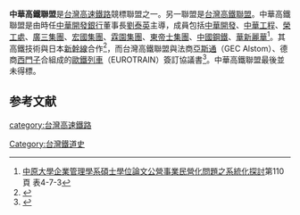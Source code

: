 '''中華高鐵聯盟'''是[[台灣高速鐵路|台灣高速鐵路]]競標聯盟之一。另一聯盟是[[台灣高速鐵路股份有限公司|台灣高鐵聯盟]]。中華高鐵聯盟是由時任[[中華開發金融控股公司|中華開發銀行]]董事長[[劉泰英|劉泰英]]主導，成員包括[[中華開發金融控股公司|中華開發]]、[[中華工程|中華工程]]、[[榮工處|榮工處]]、[[廣三集團|廣三集團]]、[[宏國集團|宏國集團]]、[[霖園集團|霖園集團]]、[[東帝士集團|東帝士集團]]、[[中國鋼鐵|中國鋼鐵]]、[[華新麗華|華新麗華]]<ref>[http://thesis.lib.cycu.edu.tw/ETD-db/ETD-search/getfile?urn=etd-0814104-220213&&filename=9191636.pdf 中原大學企業管理學系碩士學位論文公營事業民營化問題之系統化探討]{{dead link|date=2017年11月 |bot=InternetArchiveBot |fix-attempted=yes }}第110頁 表4-7-3</ref>。其高鐵技術與日本[[新幹線|新幹線]]合作<ref>{{cite web |url=http://www.libertytimes.com.tw/2004/new/mar/16/today-life2.htm |title=存档副本 |accessdate=2008-03-08 |deadurl=yes |archiveurl=https://web.archive.org/web/20041220044945/http://www.libertytimes.com.tw/2004/new/mar/16/today-life2.htm |archivedate=2004-12-20 }}</ref>，而台灣高鐵聯盟與法商[[阿爾斯通公司|亞斯通]]（GEC Alstom）、德商[[西門子公司|西門子]]合組成的[[歐鐵列車|歐鐵列車]]（EUROTRAIN）簽訂協議書<ref>{{Cite web |url=http://blog.udn.com/taipeicoco/665684 |title=存档副本 |access-date=2008-03-08 |archive-date=2020-11-05 |archive-url=https://web.archive.org/web/20201105153249/http://blog.udn.com/taipeicoco/665684 }}</ref>。中華高鐵聯盟最後並未得標。

==参考文献==
<div class="references-small">
<references />
</div>

{{TW-rail-stub}}

[[category:台灣高速鐵路|category:台灣高速鐵路]]
[[Category:台灣鐵道史|Category:台灣鐵道史]]